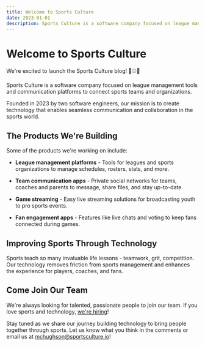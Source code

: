 ```yaml
---
title: Welcome to Sports Culture
date: 2023-01-01
description: Sports Culture is a software company focused on league management tools and communication platforms for sports teams and organizations.
---
```


# Welcome to Sports Culture

We're excited to launch the Sports Culture blog! 🎉⚾️🏈

<Callout>
Sports Culture is a software company focused on league management tools and communication platforms to connect sports teams and organizations.
</Callout>

Founded in 2023 by two software engineers, our mission is to create technology that enables seamless communication and collaboration in the sports world.

## The Products We're Building

Some of the products we're working on include:

- **League management platforms** - Tools for leagues and sports organizations to manage schedules, rosters, stats, and more.

- **Team communication apps** - Private social networks for teams, coaches and parents to message, share files, and stay up-to-date.

- **Game streaming** - Easy live streaming solutions for broadcasting youth to pro sports events.

- **Fan engagement apps** - Features like live chats and voting to keep fans connected during games.

## Improving Sports Through Technology

Sports teach so many invaluable life lessons - teamwork, grit, competition. Our technology removes friction from sports management and enhances the experience for players, coaches, and fans.

## Come Join Our Team

We're always looking for talented, passionate people to join our team. If you love sports and technology, [we're hiring](/careers)!

Stay tuned as we share our journey building technology to bring people together through sports. Let us know what you think in the comments or email us at [mchughson@sportsculture.io](mailto:mchughson@sportsculture.io)!